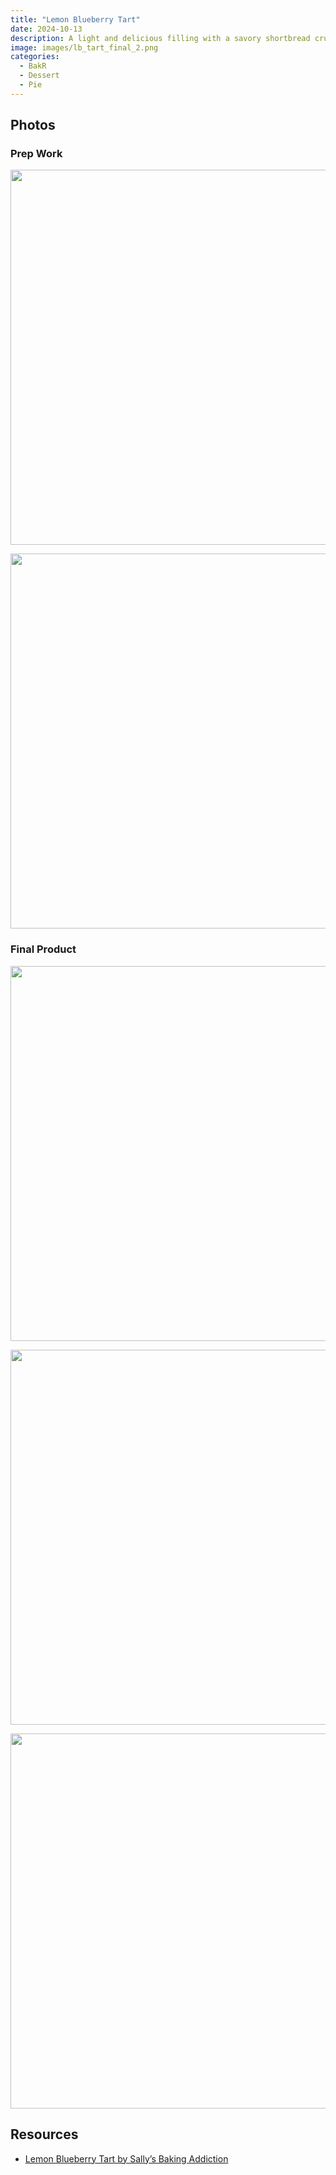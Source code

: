 ```yaml
---
title: "Lemon Blueberry Tart"
date: 2024-10-13
description: A light and delicious filling with a savory shortbread crust.
image: images/lb_tart_final_2.png
categories:
  - BakR
  - Dessert
  - Pie
---
```


## Photos

### Prep Work

![](images/lb_tart_prep_1.png){fig-align="center" width="600"}

![](images/lb_tart_prep_2.png){fig-align="center" width="600"}

### Final Product

![](images/lb_tart_final_1.png){fig-align="center" width="600"}

![](images/lb_tart_final_2.png){fig-align="center" width="600"}


![](images/lb_tart_final_3.png){fig-align="center" width="600"}

## Resources

- [Lemon Blueberry Tart by Sally's Baking Addiction](https://sallysbakingaddiction.com/lemon-blueberry-tart/)
